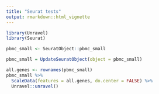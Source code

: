 ```yaml
---
title: "Seurat tests"
output: rmarkdown::html_vignette
---
```



```r
library(Unravel)
library(Seurat)

pbmc_small <- SeuratObject::pbmc_small

pbmc_small = UpdateSeuratObject(object = pbmc_small)

all.genes <- rownames(pbmc_small)
pbmc_small %>%
  ScaleData(features = all.genes, do.center = FALSE) %>%
  Unravel::unravel()
```
